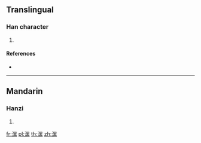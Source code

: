 {{character info/new}}
==Translingual==

===Han character===
{{Han char|rn=85|rad=水|as=12|sn=15|four=36131|canj=EWGF}}

# {{defn|Han|sort=水12}}

====References====
* {{Han ref|kx=0651.010|dkj=18290|dj=1061.130|hdz=31742.070|uh=6F76|ud=28534|bh=E648|bd=58952}}

----

==Mandarin==

===Hanzi===
{{cmn-hanzi|pin=[[bì]] ([[bi4]]), [[hēi]] ([[hei1]])|wg=pi<sup>4</sup>, hei<sup>1</sup>}}

# {{defn|lang=cmn|sort=水12}}

[[fr:潶]]
[[pl:潶]]
[[th:潶]]
[[zh:潶]]